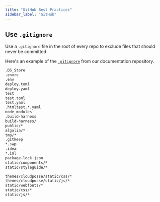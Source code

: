 ```yaml
---
title: "GitHub Best Practices"
sidebar_label: "GitHub"
---
```


## Use `.gitignore`

Use a `.gitignore` file in the root of every repo to exclude files that should never be committed.

Here's an example of the [`.gitignore`](https://github.com/cloudposse/docs/blob/master/.gitignore) from our documentation repository.

```txt title=".gitignore example"
.DS_Store
.envrc
.env
deploy.toml
deploy.yaml
test
test.toml
test.yaml
.htmltest.*.yaml
node_modules
.build-harness
build-harness/
public/*
algolia/*
tmp/*
.gitkeep
*.swp
.idea
*.iml
package-lock.json
static/components/*
static/styleguide/*

themes/cloudposse/static/css/*
themes/cloudposse/static/js/*
static/webfonts/*
static/css/*
static/js/*
```
